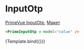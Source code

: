 

<Meta title="Prime/InputOtp" />

# InputOtp

[PrimeVue InputOtp](https://primevue.org/inputotp), [Макет](<https://www.figma.com/design/4TYeki0MDLhfPGJstbIicf/UI-kit-PrimeFace-(DS)?node-id=484-6034&node-type=section&t=2PSg63p2UfJ4cUzB-0>)

```html dark
<PrimeInputOtp v-model="value" />
```

<Story name="Primary">{Template.bind({})}</Story>
